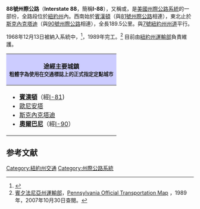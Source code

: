 {{Infobox US Road
|Shield = I-88.svg
|Map = Interstate 88 E map.png
|Name = '''88號州際公路（東段）'''<br />'''Interstate 88'''<br />Senator Warren M. Anderson Expressway<br />Susquehanna Expressway
|Mile = 117.75
|LengthRef =
|Formed = 1968年<ref name=facts/>（1989年完工<ref name=facts2/>）
|Direction A = 西
|Direction B = 東
|System = 州际公路系统
|From = [[File:I-81.svg|20px]][[I-81|I-81]]（[[賓漢頓|賓漢頓]]）
|To = [[File:I-90.svg|20px]][[File:NYS_Thruway_Sign.svg|20px]][[I-90|I-90]]／[[紐約州收費公路|紐約州收費公路]]（[[斯克內克塔迪_(紐約州)|斯克內克塔迪]]）
|Junction =
}}
{{About|位于纽约州88号州际公路|位于伊利诺伊州，且具有相同编号的州际公路|88号州际公路 (伊利诺伊州)}}
'''88號州際公路'''（'''Interstate 88'''，簡稱'''I-88'''），又稱{{lang|en|Senator Warren M. Anderson Expressway}}或{{lang|en|Susquehanna Expressway}}，是[[美國|美國]][[州際公路系統|州際公路系統]]的一部份，全路段位於[[紐約州|紐約州]]內。西南始於[[賓漢頓|賓漢頓]]（與[[81號州際公路|81號州際公路]]相連），東北止於[[斯克內克塔迪_(紐約州)|斯克內克塔迪]]（與[[90號州際公路|90號州際公路]]相連），全長189.5公里。與[[7號紐約州州道|7號紐約州州道]]平行。

1968年12月13日被納入系統中，<ref name=facts>{{cite web|url=http://www.fhwa.dot.gov/interstate/previousfacts.cfm|title=Previous Interstate Facts of the Day|publisher=[[美國聯邦公路管理局|美國聯邦公路管理局]]|accessdate=2007-10-30|archive-date=2006-04-26|archive-url=https://web.archive.org/web/20060426084506/http://www.fhwa.dot.gov/interstate/previousfacts.cfm|dead-url=no}}</ref>，1989年完工。<ref name=facts2>[[賓夕法尼亞州運輸部|賓夕法尼亞州運輸部]]，[ftp://ftp.dot.state.pa.us/public/pdf/BPR_pdf_files/Maps/Statewide/Historic_OTMs/1989fr.pdf Pennsylvania Official Transportation Map] {{webarchive|url=http://archive.wikiwix.com/cache/20110705143939/ftp://ftp.dot.state.pa.us/public/pdf/BPR_pdf_files/Maps/Statewide/Historic_OTMs/1989fr.pdf |date=2011-07-05 }}，1989年，2007年10月30日查閱。</ref>
目前由[[紐約州運輸部|紐約州運輸部]]負責維護。

{| class="infobox" width="230px"
!style="background: #ccf;"|途經主要城鎮<br /><small>粗體字為使用在交通標誌上的正式指定定點城市</small>
|-
|
* '''[[賓漢頓|賓漢頓]]'''（經[[I-81|I-81]])
* [[歐尼安塔_(紐約州)|歐尼安塔]]
* [[斯克內克塔迪_(紐約州)|斯克內克塔迪]]
* '''[[奧爾巴尼|奧爾巴尼]]'''（經[[I-90|I-90]]）
|}
== 参考文献 ==
<div class="references-small">
<references />
</div>
{{州際公路系統}}

[[Category:紐約州交通|Category:紐約州交通]]
[[Category:州際公路系統|Category:州際公路系統]]
